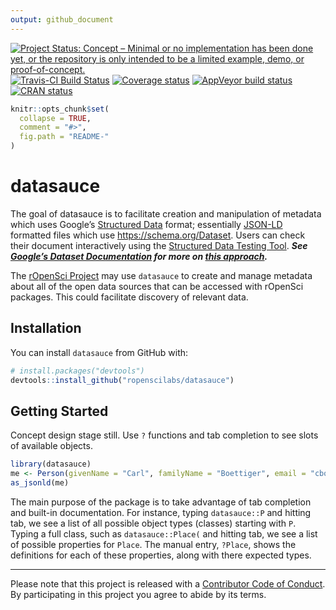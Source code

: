 ```yaml
---
output: github_document
---
```


[![Project Status: Concept – Minimal or no implementation has been done yet, or the repository is only intended to be a limited example, demo, or proof-of-concept.](https://img.shields.io/badge/repo%20status-concept-orange.svg)](http://www.repostatus.org/#concept)
[![Travis-CI Build Status](https://travis-ci.org/ropenscilabs/datasauce.svg?branch=master)](https://travis-ci.org/ropenscilabs/datasauce)
[![Coverage status](https://codecov.io/gh/ropenscilabs/datasauce/branch/master/graph/badge.svg)](https://codecov.io/github/ropenscilabs/datasauce?branch=master)
[![AppVeyor build status](https://ci.appveyor.com/api/projects/status/github/ropenscilabs/datasauce?branch=master&svg=true)](https://ci.appveyor.com/project/ropenscilabs/datasauce)
[![CRAN status](https://www.r-pkg.org/badges/version/datasauce)](https://cran.r-project.org/package=datasauce)

<!-- README.md is generated from README.Rmd. Please edit that file -->

```r
knitr::opts_chunk$set(
  collapse = TRUE,
  comment = "#>",
  fig.path = "README-"
)
```

# datasauce

The goal of datasauce is to facilitate creation and manipulation of metadata which uses Google's [Structured Data](https://developers.google.com/search/docs/guides/intro-structured-data) format; essentially [JSON-LD](https://json-ld.org) formatted files which use <https://schema.org/Dataset>.  Users can check their document interactively using the [Structured Data Testing Tool](https://search.google.com/structured-data/testing-tool). ***See [Google's Dataset Documentation](https://developers.google.com/search/docs/data-types/dataset) for more on [this approach](https://ai.googleblog.com/2017/01/facilitating-discovery-of-public.html).***



The [rOpenSci Project](https://ropensci.org) may use `datasauce` to create and manage metadata 
about all of the open data sources that can be accessed with rOpenSci packages.  This could facilitate
discovery of relevant data.

## Installation

You can install `datasauce` from GitHub with:

```r
# install.packages("devtools")
devtools::install_github("ropenscilabs/datasauce")
```

## Getting Started

Concept design stage still.  Use `?` functions and tab completion to see slots of available objects.

```r
library(datasauce)
me <- Person(givenName = "Carl", familyName = "Boettiger", email = "cboettig@ropensci.org")
as_jsonld(me)
```


The main purpose of the package is to take advantage of tab completion and built-in documentation.  For instance, typing `datasauce::P` and hitting tab, we see a list of all possible object types (classes) starting with `P`.  Typing a full class, such as `datasauce::Place(` and hitting tab, we see a list of possible properties for `Place`. The manual entry, `?Place`, shows the definitions for each of these properties, along with there expected types.  




----

Please note that this project is released with a [Contributor Code of Conduct](CODE_OF_CONDUCT.md).
By participating in this project you agree to abide by its terms.